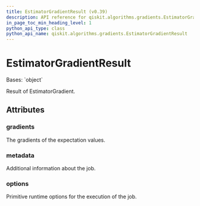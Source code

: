 ```yaml
---
title: EstimatorGradientResult (v0.39)
description: API reference for qiskit.algorithms.gradients.EstimatorGradientResult in qiskit v0.39
in_page_toc_min_heading_level: 1
python_api_type: class
python_api_name: qiskit.algorithms.gradients.EstimatorGradientResult
---
```


# EstimatorGradientResult

<Class id="qiskit.algorithms.gradients.EstimatorGradientResult" isDedicatedPage={true} github="https://github.com/qiskit/qiskit/tree/stable/0.22/qiskit/algorithms/gradients/estimator_gradient_result.py" signature="EstimatorGradientResult(gradients, metadata, options)" modifiers="class">
  Bases: `object`

  Result of EstimatorGradient.

  ## Attributes

  ### gradients

  <Attribute id="qiskit.algorithms.gradients.EstimatorGradientResult.gradients" attributeTypeHint="list[np.ndarray]">
    The gradients of the expectation values.
  </Attribute>

  ### metadata

  <Attribute id="qiskit.algorithms.gradients.EstimatorGradientResult.metadata" attributeTypeHint="list[dict[str, Any]]">
    Additional information about the job.
  </Attribute>

  ### options

  <Attribute id="qiskit.algorithms.gradients.EstimatorGradientResult.options" attributeTypeHint="Options">
    Primitive runtime options for the execution of the job.
  </Attribute>
</Class>

